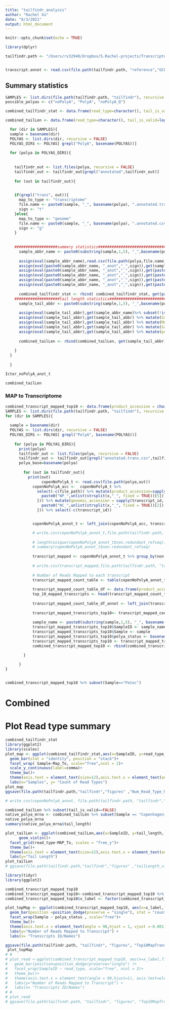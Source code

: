 ```yaml
---
title: "tailfindr_analysis"
author: "Rachel Xu"
date: "8/3/2021"
output: html_document
---
```


```r
knitr::opts_chunk$set(echo = TRUE)
```

```r

library(dplyr)
```


```r
tailfindr.path <- "/Users/rx32940/Dropbox/5.Rachel-projects/Transcriptomics_PolyATail/polyATail_cDNA_Copen_072021/"


transcript.annot <- read.csv(file.path(tailfindr.path, "reference","GCF_000007685.1_ASM768v1_feature_table.txt"), sep="\t") %>% subset(X..feature == "CDS") %>% select(-c("X..feature", "class", "assembly", "assembly_unit", "seq_type", "related_accession", "GeneID", "locus_tag","attributes"))

```


## Summary statistics
```r

SAMPLES <- list.dirs(file.path(tailfindr.path, "tailfindr"), recursive = FALSE)
possible_polyas <- c("noPolyA", "PolyA", "noPolyA_Q")

combined_tailfindr_stat <- data.frame(read_type=character(), tail_is_valid=logical(), read_type_num = integer(), SampleID = character(), Map_To = character(), Sample=character(), polya_status=character())

combined_tailLen <- data.frame(read_type=character(), tail_is_valid=logical(), tail_length=integer(), SampleID = character(), Map_To = character(), Sample=character(), polya_status=character())

  for (dir in SAMPLES){
  sample = basename(dir)
  POLYAS <- list.dirs(dir, recursive = FALSE) 
  POLYAS_DIRS <- POLYAS[ grepl("PolyA", basename(POLYAS))]
  
  for (polya in POLYAS_DIRS){
    
    
    tailfindr_out <- list.files(polya, recursive = FALSE)
    tailfindr_out <- tailfindr_out[grepl("annotated",tailfindr_out)]
    
    for (out in tailfindr_out){
    

    if(grepl("trans", out)){
      map_to_type <- "transcriptome"
      file.name <- paste0(sample, "_", basename(polya), ".annotated.trans.csv")
      sign <- "t"
    }else{
      map_to_type <- "genome"
      file.name <- paste0(sample, "_", basename(polya), ".annotated.csv")
      sign <- "g"
    }
      
      
    ###################summary statistics#####################################################################
      sample_abbr_name <- paste0(substring(sample,1,5), "_",basename(polya) )
      
      assign(eval(sample_abbr_name),read.csv(file.path(polya,file.name)) )
      assign(eval(paste0(sample_abbr_name, "_anot","_",sign)),get(sample_abbr_name) %>% group_by(read_type,tail_is_valid) %>%summarise(read_type_num=n()))
      assign(eval(paste0(sample_abbr_name, "_anot","_",sign)),get(paste0(sample_abbr_name, "_anot","_",sign)) %>% mutate(SampleID = sample_abbr_name))
      assign(eval(paste0(sample_abbr_name, "_anot","_",sign)),get(paste0(sample_abbr_name, "_anot","_",sign)) %>% mutate(Map_To = map_to_type))
      assign(eval(paste0(sample_abbr_name, "_anot","_",sign)),get(paste0(sample_abbr_name, "_anot","_",sign)) %>% mutate(Sample = sample))
      assign(eval(paste0(sample_abbr_name, "_anot","_",sign)),get(paste0(sample_abbr_name, "_anot","_",sign)) %>% mutate(polya_status = basename(polya)))
      
      combined_tailfindr_stat <- rbind( combined_tailfindr_stat, get(paste0(sample_abbr_name, "_anot","_",sign)))
    ####################tail length statistics#################################################################  
      sample_tail_abbr <- paste0(substring(sample,1,5), "_",basename(polya), "_tailLen","_",sign )
      
      assign(eval(sample_tail_abbr),get(sample_abbr_name)%>% subset(!is.na(tail_length)) %>% select(c(read_type, tail_is_valid, tail_length)))
      assign(eval(sample_tail_abbr),get(sample_tail_abbr) %>% mutate(SampleID = sample_abbr_name))
      assign(eval(sample_tail_abbr),get(sample_tail_abbr) %>% mutate(MAP_To = map_to_type))
      assign(eval(sample_tail_abbr),get(sample_tail_abbr) %>% mutate(Sample = sample))
      assign(eval(sample_tail_abbr),get(sample_tail_abbr) %>% mutate(polya_status= basename(polya)))
      
      combined_tailLen <- rbind(combined_tailLen, get(sample_tail_abbr))
    
    }
  }
  
  }

Icter_noPolyA_anot_t

combined_tailLen


```


### MAP to Transcriptome
```r

combined_transcript_mapped_top10 <- data.frame(product_accession = character(), num_reads_mapped = integer(), read_id=character(), read_type = character(), tail_is_valid = logical(),tail_start=integer(), tail_end=integer(), tail_length=integer(), chromsome=character(), start=integer(), end=integer(), non.redundant_refseq = character(), name=character(), symbol=character(), feature_interval_length=integer(), product_length=integer(), SampleID=character(), Sample=character(), polya_status = character())
SAMPLES <- list.dirs(file.path(tailfindr.path, "tailfindr"), recursive = FALSE)
for (dir in SAMPLES){
  
  sample = basename(dir)
  POLYAS <- list.dirs(dir, recursive = FALSE) 
  POLYAS_DIRS <- POLYAS[ grepl("PolyA", basename(POLYAS))]
  
    for (polya in POLYAS_DIRS){
      print(polya)
      tailfindr_out <- list.files(polya, recursive = FALSE)
      tailfindr_out <- tailfindr_out[grepl("annotated.trans.csv",tailfindr_out)]
      polya_base=basename(polya)
      
        for (out in tailfindr_out){
          print(out)
                copenNoPolyA_t <- read.csv(file.path(polya,out))
            copenNoPolyA_acc <-  copenNoPolyA_t %>%
              select(-c(file_path)) %>% mutate(product_accession=sapply(transcript_id, function(x){
                paste0("WP_",unlist(strsplit(x,"_", fixed = TRUE))[5])
              })) %>% mutate(genomic_accession = sapply(transcript_id, function(x){
                paste0("NC_",unlist(strsplit(x,"_", fixed = TRUE))[2])
              })) %>% select(-c(transcript_id))


            copenNoPolyA_annot_t <- left_join(copenNoPolyA_acc, transcript.annot, by=c("product_accession", "genomic_accession"))

            # write.csv(copenNoPolyA_annot_t,file.path(tailfindr.path, "tailfindr",sample,polya_base,paste0(sample,"_",polya_base,".trans.final.csv")), quote=FALSE, row.names=FALSE)
        
            # length(unique(copenNoPolyA_annot_t$non.redundant_refseq))
            # summary(copenNoPolyA_annot_t$non.redundant_refseq)
    
            transcript_mapped <- copenNoPolyA_annot_t %>% group_by(non.redundant_refseq, name,symbol, chromosome) %>% summarise(Num.Reads.Mapped=n()) %>% arrange(desc(Num.Reads.Mapped))
            
            # write.csv(transcript_mapped,file.path(tailfindr.path, "tailfindr",sample,polya_base,paste0(sample,"_",polya_base,".transcriptsMapped.stats.csv")), quote=FALSE, row.names=FALSE)
            
            # Number of Reads Mapped to each transcript
            transcript_mapped_count_table <- table(copenNoPolyA_annot_t$non.redundant_refseq)[order(table(copenNoPolyA_annot_t$non.redundant_refseq),decreasing =TRUE)]
            
            transcript_mapped_count_table_df <- data.frame(product_accession=names(transcript_mapped_count_table), num_reads_mapped=as.numeric(transcript_mapped_count_table))
            top_10_mapped_transcripts <- head(transcript_mapped_count_table_df$product_accession,10)
            
            transcript_mapped_count_table_df_annot <- left_join(transcript_mapped_count_table_df, copenNoPolyA_annot_t)
            
            transcript_mapped_transcripts_top10<- transcript_mapped_count_table_df_annot[transcript_mapped_count_table_df_annot$product_accession %in% top_10_mapped_transcripts,]
            
            sample_name <- paste0(substring(sample,1,5), "_", basename(polya))
            transcript_mapped_transcripts_top10$SampleID <- sample_name
            transcript_mapped_transcripts_top10$Sample <- sample
            transcript_mapped_transcripts_top10$polya_status <- basename(polya)
            transcript_mapped_transcripts_top10 <- transcript_mapped_transcripts_top10[c("product_accession", "num_reads_mapped", "read_id", "read_type", "tail_is_valid", "tail_is_valid", "tail_end", "tail_length", "chromosome", "start", "end", "non.redundant_refseq", "name",  "symbol", "feature_interval_length", "product_length", "SampleID", "Sample", "polya_status")]
            combined_transcript_mapped_top10 <- rbind(combined_transcript_mapped_top10 , transcript_mapped_transcripts_top10)

        }
    
      }
}


combined_transcript_mapped_top10 %>% subset(Sample=="Patoc")

```

# Combined

# Plot Read type summary
```r

combined_tailfindr_stat
library(ggplot2)
library(scales)
plot_map <- ggplot(combined_tailfindr_stat,aes(x=SampleID, y=read_type_num, fill=read_type))+
  geom_bar(stat = "identity", position = "stack")+
  facet_wrap( Sample~Map_To, scale="free",ncol = 2)+
  scale_y_continuous(label=comma)+
  theme_bw()+
  theme(axis.text = element_text(size=12),axis.text.x = element_text(angle = 45, vjust=0.99,hjust = 1), axis.title = element_text(size=12),strip.text = element_text(size=12),legend.text = element_text(size=12),legend.title = element_text(size=12))+
  labs(x="Samples", y= "Count of Read Types")
plot_map
ggsave(file.path(tailfindr.path,"tailfindr","figures" ,"Num_Read_Type_MapTo_Gen_Transcriptome.png"),plot_map,height = 10)

# write.csv(copenNoPolyA_annot, file.path(tailfindr.path, "tailfindr","noPolyA", "copenhageni_noPolyA.final.trans.csv"))
```


```r

combined_tailLen %>% subset(tail_is_valid==FALSE)
native_polya_mrna <- combined_tailLen %>% subset(Sample == "Copenhageni") %>% subset(grepl("noPolyA", polya_status))  %>% subset(MAP_To == "transcriptome")
native_polya_mrna
summary(native_polya_mrna$tail_length)

plot_tailLen <- ggplot(combined_tailLen,aes(x=SampleID, y=tail_length, fill = Sample ))+
      geom_violin()+
  facet_grid(read_type~MAP_To, scales = "free_y")+
  theme_bw()+
  theme(axis.text = element_text(size=12),axis.text.x = element_text(angle = 45, vjust=0.99,hjust = 1), axis.title = element_text(size=12),strip.text = element_text(size=12),legend.text = element_text(size=12),legend.title = element_text(size=12))+
  labs(y="Tail Length")
plot_tailLen
# ggsave(file.path(tailfindr.path,"tailfindr","figures" ,"tailLength_violin.pdf"),plot_tailLen,width = 8)
```

```r
library(tidyr)
library(ggplot2)

combined_transcript_mapped_top10
combined_transcript_mapped_top10<-combined_transcript_mapped_top10 %>% unite("x_label", c(product_accession,name), remove = FALSE,sep="\n")
combined_transcript_mapped_top10$x_label <- factor(combined_transcript_mapped_top10$x_label, levels = sort(unique(combined_transcript_mapped_top10$x_label)))

plot_topMap <- ggplot(combined_transcript_mapped_top10, aes(x=x_label,fill=tail_is_valid))+
  geom_bar(position =position_dodge(preserve = "single"), stat = "count")+
  facet_wrap(Sample ~ polya_status , scale="free")+
  theme_bw()+
  theme(axis.text.x = element_text(angle = 90,hjust = 1, vjust =-0.001), axis.text=element_text(size=10), axis.title=element_text(size=12), legend.text = element_text(size=12), legend.title = element_text(size=12))+
  labs(y="Number of Reads Mapped to Transcript") +
  labs(x= "Transcripts ID/Names")

ggsave(file.path(tailfindr.path, "tailfindr", "figures", "Top10MapTranscripts.pdf"), plot_topMap,width = 12, height=20)
 plot_topMap
# # 
# plot_read <-ggplot(combined_transcript_mapped_top10, aes(x=x_label,fill=tail_is_valid))+
#   geom_bar(position=position_dodge(preserve="single") )+
#   facet_wrap(SampleID ~ read_type, scale="free", ncol = 3)+
#   theme_bw()+
#   theme(axis.text.x = element_text(angle = 90,hjust=1), axis.text=element_text(size=8), axis.title=element_text(size=12), legend.text = element_text(size=12), legend.title = element_text(size=12))+
#   labs(y="Number of Reads Mapped to Transcript") +
#   labs(x= "Transcripts ID/Names")
# # 
# plot_read
# ggsave(file.path(tailfindr.path, "tailfindr", "figures", "Top10MapTranscriptsReadType.pdf"), plot_read,width = 20,height = 40)

```
